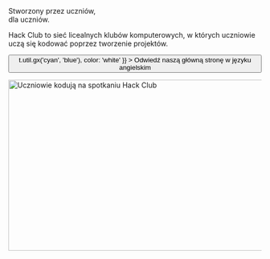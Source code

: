 
<Container variant="copy">

<Heading as="h1">
  Stworzony przez uczniów, <br />
  dla uczniów.
</Heading>

Hack Club to sieć licealnych klubów komputerowych, w których uczniowie uczą się kodować poprzez tworzenie projektów.

<p>
  <Button
    as="a"
    href="https://hackclub.com/?ref=pl"
    variant="ctaLg"
    sx={{
      backgroundImage: t => t.util.gx('cyan', 'blue'),
      color: 'white'
    }}
  >
    Odwiedź naszą główną stronę w języku angielskim
  </Button>
</p>

<img
  alt="Uczniowie kodują na spotkaniu Hack Club"
  src="https://cloud-lapsqbi7m-hack-club-bot.vercel.app/0assemble.jpg"
  width="512"
  height="341"
/>

</Container>
